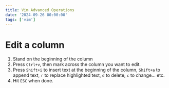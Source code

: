 ```yaml
---
title: Vim Advanced Operations
date: '2024-09-26 00:00:00'
tags: ['vim']
---
```


# Edit a column

1. Stand on the beginning of the column
2. Press `Ctrl+v`, then mark across the column you want to edit.
3. Press `Shift+i` to insert text at the beginning of the column, `Shift+a` to append text, `r` to replace highlighted text, `d` to delete, `c` to change... etc.
4. Hit `ESC` when done.